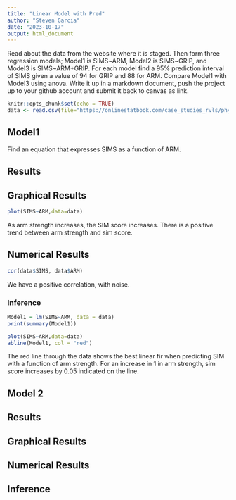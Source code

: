 ```yaml
---
title: "Linear Model with Pred"
author: "Steven Garcia"
date: "2023-10-17"
output: html_document
---
```


Read about the data from the website where it is staged.  Then form three regression models; Model1 is SIMS~ARM, Model2 is SIMS~GRIP, and Model3 is SIMS~ARM+GRIP. For each model find a 95% prediction interval of SIMS given a value of 94  for GRIP and 88 for ARM. Compare Model1 with Model3 using anova. Write it up in a markdown document, push the project up to your github account and submit it back to canvas as link.



```r
knitr::opts_chunk$set(echo = TRUE)
data <- read.csv(file="https://onlinestatbook.com/case_studies_rvls/physical_strength/data.txt",sep="",header=TRUE)
```


## Model1
Find an equation that expresses SIMS as a function of ARM.

## Results

## Graphical Results

```r
plot(SIMS~ARM,data=data)
```

As arm strength increases, the SIM score increases. There is a positive trend between arm strength and sim score.   

## Numerical Results

```r
cor(data$SIMS, data$ARM)
```

We have a positive correlation, with noise. 

### Inference

```r
Model1 = lm(SIMS~ARM, data = data)
print(summary(Model1))
```


```r
plot(SIMS~ARM,data=data)
abline(Model1, col = "red")
```

The red line through the data shows the best linear fir when predicting SIM with a function of arm strength. For an increase in 1 in arm strength, sim score increases by 0.05 indicated on the line. 

## Model 2

## Results

## Graphical Results

## Numerical Results

## Inference